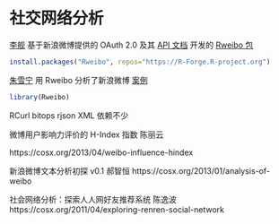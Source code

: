# 社交网络分析 {#case-weibo}

[李舰](https://github.com/lijian13) 基于新浪微博提供的 OAuth 2.0 及其 [API 文档](https://open.weibo.com/wiki) 开发的 [Rweibo 包](https://r-forge.r-project.org/projects/rweibo)

```r
install.packages("Rweibo", repos="https://R-Forge.R-project.org")
```

[朱雪宁](https://xueningzhu.github.io/) 用 Rweibo 分析了新浪微博 [案例](https://github.com/XueningZhu/Rweibo)

```r
library(Rweibo)
```

RCurl bitops rjson XML 依赖不少

微博用户影响力评价的 H-Index 指数 陈丽云

https://cosx.org/2013/04/weibo-influence-hindex


新浪微博文本分析初探 v0.1 郝智恒
https://cosx.org/2013/01/analysis-of-weibo

社会网络分析：探索人人网好友推荐系统
陈逸波
https://cosx.org/2011/04/exploring-renren-social-network
